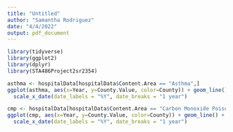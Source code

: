 ```yaml
---
title: "Untitled"
author: "Samantha Rodriguez"
date: "4/4/2022"
output: pdf_document
---
```


```r
library(tidyverse)
library(ggplot2)
library(dplyr)
library(STA486Project2sr2354)
```

```r
asthma <- hospitalData[hospitalData$Content.Area == "Asthma",]
ggplot(asthma, aes(x=Year, y=County.Value, color=County)) + geom_line() + 
  scale_x_date(date_labels = "%Y", date_breaks = "1 year")
```

```r
cmp <- hospitalData[hospitalData$Content.Area == "Carbon Monoxide Poisoning"]
ggplot(cmp, aes(x=Year, y=County.Value, color=County)) + geom_line() + 
  scale_x_date(date_labels = "%Y", date_breaks = "1 year")
```


